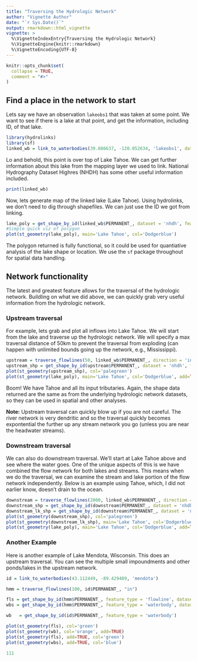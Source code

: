 ```yaml
---
title: "Traversing the Hydrologic Network"
author: "Vignette Author"
date: "`r Sys.Date()`"
output: rmarkdown::html_vignette
vignette: >
  %\VignetteIndexEntry{Traversing the Hydrologic Network}
  %\VignetteEngine{knitr::rmarkdown}
  %\VignetteEncoding{UTF-8}
---
```


```r
knitr::opts_chunk$set(
  collapse = TRUE,
  comment = "#>"
)
```

## Find a place in the network to start

Lets say we have an observation `lakeobs1` that was taken at some point. We want to see
if there is a lake at that point, and get the information, including ID, of that lake. 

```r
library(hydrolinks)
library(sf)
linked_wb = link_to_waterbodies(39.086637, -120.052634, 'lakeobs1', dataset='nhdh')
```

Lo and behold, this point is over top of Lake Tahoe. We can get further information
about this lake from the mapping layer we used to link. National Hydrography Dataset
Highres (NHDH) has some other useful information included. 

```r
print(linked_wb)
```

Now, lets generate map of the linked lake (Lake Tahoe). Using hydrolinks, we don't need
to dig through shapefiles. We can just use the ID we got from linking. 

```r
lake_poly = get_shape_by_id(linked_wb$PERMANENT_, dataset = 'nhdh', feature_type = 'waterbody')
#Simple quick viz of polygon
plot(st_geometry(lake_poly), main='Lake Tahoe', col='Dodgerblue')

```

The polygon returned is fully functional, so it could be used for 
quantiative analysis of the lake shape or location. We use the `sf` package
throughout for spatial data handling.

## Network functionality

The latest and greatest feature allows for the traversal of the hydrologic network. 
Buildling on what we did above, we can quickly grab very useful information from 
the hydrologic network. 

### Upstream traversal

For example, lets grab and plot all inflows into Lake Tahoe. We will start from
the lake and traverse up the hydrologic network. We will specify a max traversal
distance of 50km to prevent the traversal from exploding (can happen with unlimited
bounds going up the network, e.g., Mississippi). 

```r

upstream = traverse_flowlines(50, linked_wb$PERMANENT_, direction = 'in')
upstream_shp = get_shape_by_id(upstream$PERMANENT_, dataset = 'nhdh', feature_type = 'flowline')
plot(st_geometry(upstream_shp), col='palegreen')
plot(st_geometry(lake_poly), main='Lake Tahoe', col='Dodgerblue', add=TRUE)

```

Boom! We have Tahoe and all its input tributaries. 
Again, the shape data returned are the same as from the underlying hydrologic 
network datasets, so they can be used in spatial and other analyses. 

**Note:** Upstream traversal can quickly blow up if you are not careful. 
The river network is very dendritic and so the traversal quickly becomes 
expontential the further up any stream network you go (unless you are near the
headwater streams).

### Downstream traversal

We can also do downstream traversal. We'll start at Lake Tahoe above and see 
where the water goes. One of the unique aspects of this is we have combined
the flow network for both lakes and streams. This means when we do the traversal, we
can examine the stream and lake portion of the flow network independently. Below is an
example using Tahoe, which, I did not earlier know, doesn't drain to the ocean. 

```r

downstream = traverse_flowlines(2000, linked_wb$PERMANENT_, direction = 'out')
downstream_shp = get_shape_by_id(downstream$PERMANENT_, dataset = 'nhdh', feature_type = 'flowline')
downstream_lk_shp = get_shape_by_id(downstream$PERMANENT_, dataset = 'nhdh', feature_type = 'waterbody')
plot(st_geometry(downstream_shp), col='palegreen')
plot(st_geometry(downstream_lk_shp), main='Lake Tahoe', col='Dodgerblue', add=TRUE)
plot(st_geometry(lake_poly), main='Lake Tahoe', col='Dodgerblue', add=TRUE)

```


### Another Example

Here is another example of Lake Mendota, Wisconsin. This does an upstream traversal. You can 
see the multiple small impoundments and other ponds/lakes in the upstream network. 

```r
id = link_to_waterbodies(43.112449, -89.429409, 'mendota')

hmm = traverse_flowlines(100, id$PERMANENT_, "in")

fls = get_shape_by_id(hmm$PERMANENT_, feature_type = 'flowline', dataset='nhdh')
wbs = get_shape_by_id(hmm$PERMANENT_, feature_type = 'waterbody', dataset='nhdh')

wb   = get_shape_by_id(id$PERMANENT_, feature_type = 'waterbody')

plot(st_geometry(fls), col='green')
plot(st_geometry(wb), col='orange', add=TRUE)
plot(st_geometry(fls), add=TRUE, col='green')
plot(st_geometry(wbs), add=TRUE, col='blue')

111
```
